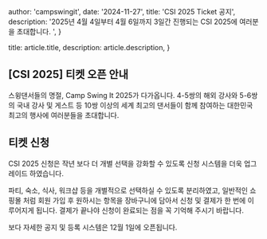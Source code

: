 

  author: 'campswingit',
  date: '2024-11-27',
  title: 'CSI 2025 Ticket 공지',
  description:
    '2025년 4월 4일부터 4월 6일까지 3일간 진행되는 CSI 2025에 여러분을 초대합니다. ',
}

  title: article.title,
  description: article.description,
}


## [CSI 2025] 티켓 오픈 안내

스윙댄서들의 명절, Camp Swing It 2025가 다가옵니다. 
4-5쌍의 해외 강사와 5-6쌍의 국내 강사 및 게스트 등 10쌍 이상의 세계 최고의 댄서들이 함께 참여하는 대한민국 최고의 행사에 여러분들을 초대합니다.


## 티켓 신청

CSI 2025 신청은 작년 보다 더 개별 선택을 강화할 수 있도록 신청 시스템을 더욱 업그레이드 하였습니다. 

파티, 숙소, 식사, 워크샵 등을 개별적으로 선택하실 수 있도록 분리하였고, 일반적인 쇼핑몰 처럼 회원 가입 후 원하시는 항목을 장바구니에 담아서 신청 및 결제가 한 번에 이루어지게 됩니다. 
결제가 끝나야 신청이 완료되는 점을 꼭 기억해 주시기 바랍니다.

보다 자세한 공지 및 등록 시스템은 12월 1일에 오픈됩니다.
